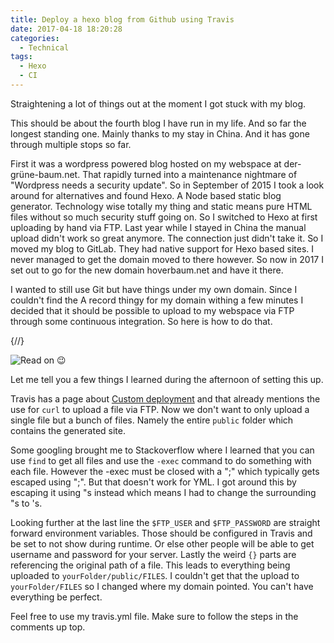 ```yaml
---
title: Deploy a hexo blog from Github using Travis
date: 2017-04-18 18:20:28
categories:
  - Technical
tags:
  - Hexo
  - CI
---
```


Straightening a lot of things out at the moment I got stuck with my blog.

This should be about the fourth blog I have run in my life. And so far the longest standing one. Mainly thanks to my stay in China. And it has gone through multiple stops so far.

First it was a wordpress powered blog hosted on my webspace at der-grüne-baum.net. That rapidly turned into a maintenance nightmare of "Wordpress needs a security update". So in September of 2015 I took a look around for alternatives and found Hexo. A Node based static blog generator. Technology wise totally my thing and static means pure HTML files without so much security stuff going on. So I switched to Hexo at first uploading by hand via FTP.
Last year while I stayed in China the manual upload didn't work so great anymore. The connection just didn't take it. So I moved my blog to GitLab. They had native support for Hexo based sites. I never managed to get the domain moved to there however. So now in 2017 I set out to go for the new domain hoverbaum.net and have it there.

I wanted to still use Git but have things under my own domain. Since I couldn't find the A record thingy for my domain withing a few minutes I decided that it should be possible to upload to my webspace via FTP through some continuous integration. So here is how to do that.

{/*<!-- more -->*/}

<script src="https://gist.github.com/HoverBaum/524528aec1032b29669fe9cc82dba066.js"></script>

![Read on 😉](/images/tech/notsimplycopy.jpeg)

Let me tell you a few things I learned during the afternoon of setting this up.

Travis has a page about [Custom deployment](https://docs.travis-ci.com/user/deployment/custom/) and that already mentions the use for `curl` to upload a file via FTP. Now we don't want to only upload a single file but a bunch of files. Namely the entire `public` folder which contains the generated site.

Some googling brought me to Stackoverflow where I learned that you can use `find` to get all files and use the `-exec` command to do something with each file. However the -exec must be closed with a ";" which typically gets escaped using "\;". But that doesn't work for YML. I got around this by escaping it using "s instead which means I had to change the surrounding "s to 's.

Looking further at the last line the `$FTP_USER` and `$FTP_PASSWORD` are straight forward environment variables. Those should be configured in Travis and be set to not show during runtime. Or else other people will be able to get username and password for your server. Lastly the weird `{}` parts are referencing the original path of a file. This leads to everything being uploaded to `yourFolder/public/FILES`. I couldn't get that the upload to `yourFolder/FILES` so I changed where my domain pointed. You can't have everything be perfect.

Feel free to use my travis.yml file. Make sure to follow the steps in the comments up top.
